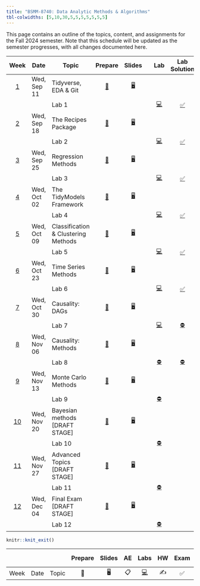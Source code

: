 ```yaml
---
title: "BSMM-8740: Data Analytic Methods & Algorithms"
tbl-colwidths: [5,10,30,5,5,5,5,5,5,5]
---
```


This page contains an outline of the topics, content, and assignments for the Fall 2024 semester. Note that this schedule will be updated as the semester progresses, with all changes documented here.

::: column-screen-inset-right
|                Week                | Date        | Topic                                  |                                  Prepare                                  |                                        Slides                                        |                                                                                                        |                                          Lab                                           |                                            Lab Solution                                            | Exam                                                                                          | Project |
|:----------------------------------:|-------------|----------------------------------------|:-------------------------------------------------------------------------:|:------------------------------------------------------------------------------------:|:-------------------------------------------------------------------------------------------------------:|:--------------------------------------------------------------------------------------:|:-----------------------------------------------------------------------------------------------------:|:---------------------------------------------------------------------------------------------:|:-------:|
| [1](/weeks/BSMM_8740_week_1.html)  | Wed, Sep 11 | Tidyverse, EDA & Git                   | [📖](/weeks/BSMM_8740_week_1.html#prepare){aria-label="Week 1 summary"}   | [🖥️](/slides/BSMM_8740_lec_01.html "Lecture slides"){aria-label="Lecture 1 slides"}  |   [ ](/ae/ae-0-movies.html "Application exercise"){aria-label="Application Exercise 0 instructions"}   |                                                                                        |                                                                                                      |                                                                                              |         |
|                                    |             | Lab 1                                  |                                                                           |                                                                                      |                                                                                                         |  [💻](/labs/BSMM_8740_lab_1.html "Lab instructions"){aria-label="Lab 1 instructions"}  | [✅](/labs/solutions/BSMM_8740_lab_1_solutions.html "Lab 1 solutions"){aria-label="Lab 1 solutions"} |                                                                                              |         |
| [2](/weeks/BSMM_8740_week_2.html)  | Wed, Sep 18 | The Recipes Package                    | [📖](/weeks/BSMM_8740_week_2.html#prepare){aria-label="Week 2 summary"}   | [🖥️](/slides/BSMM_8740_lec_02.html "Lecture slides"){aria-label="Lecture 2 slides"}  |                                                                                                         |                                                                                        |                                                                                                      |                                                                                              |         |
|                                    |             | Lab 2                                  |                                                                           |                                                                                      |                                                                                                         |  [💻](/labs/BSMM_8740_lab_2.html "Lab instructions"){aria-label="Lab 2 instructions"}  | [✅](/labs/solutions/BSMM_8740_lab_2_solutions.html "Lab 2 solutions"){aria-label="Lab 2 solutions"} |                                                                                              |         |
| [3](/weeks/BSMM_8740_week_3.html)  | Wed, Sep 25 | Regression Methods                     | [📖](/weeks/BSMM_8740_week_3.html#prepare){aria-label="Week 3 summary"}   | [🖥️](/slides/BSMM_8740_lec_03.html "Lecture slides"){aria-label="Lecture 3 slides"}  | [ ](/ae/ae-1-dcbikeshare.html "Application exercise"){aria-label="Application Exercise 1 instructions"} |                                                                                        |                                                                                                      |                                                                                              |         |
|                                    |             | Lab 3                                  |                                                                           |                                                                                      |                                                                                                         |  [💻](/labs/BSMM_8740_lab_3.html "Lab instructions"){aria-label="Lab 3 instructions"}  | [✅](/labs/solutions/BSMM_8740_lab_3_solutions.html "Lab 3 solutions"){aria-label="Lab 3 solutions"} |                                                                                             |         |
| [4](/weeks/BSMM_8740_week_4.html)  | Wed, Oct 02 | The TidyModels Framework               | [📖](/weeks/BSMM_8740_week_4.html#prepare){aria-label="Week 4 summary"}   | [🖥️](/slides/BSMM_8740_lec_04.html "Lecture slides"){aria-label="Lecture 4 slides"}  |                                                                                                         |                                                                                        |                                                                                                      |                                                                                             |         |
|                                    |             | Lab 4                                  |                                                                           |                                                                                      | [ ](/ae/ae-2-dcbikeshare.html "Application exercise"){aria-label="Application Exercise 2 instructions"} |  [💻](/labs/BSMM_8740_lab_4.html "Lab instructions"){aria-label="Lab 4 instructions"}  | [✅](/labs/solutions/BSMM_8740_lab_4_solutions.html "Lab 4 solutions"){aria-label="Lab 4 solutions"} |                                                                                             |         |
| [5](/weeks/BSMM_8740_week_5.html)  | Wed, Oct 09 | Classification & Clustering Methods    | [📖](/weeks/BSMM_8740_week_5.html#prepare){aria-label="Week 5 summary"}   | [🖥️](/slides/BSMM_8740_lec_05.html "Lecture slides"){aria-label="Lecture 5 slides"}  |                                                                                                         |                                                                                        |                                                                                                      |                                                                                             |         |
|                                    |             | Lab 5                                  |                                                                           |                                                                                      | [ ](/ae/ae-2-dcbikeshare.html "Application exercise"){aria-label="Application Exercise 2 instructions"} |  [💻](/labs/BSMM_8740_lab_5.html "Lab instructions"){aria-label="Lab 5 instructions"}  | [✅](/labs/solutions/BSMM_8740_lab_5_solutions.html "Lab 5 solutions"){aria-label="Lab 5 solutions"} |[✅](/exams/BSMM_8740_quiz_1_solutions.html "Quiz 1 solutions"){aria-label="Quiz 1 solutions"}|         |
| [6](/weeks/BSMM_8740_week_6.html)  | Wed, Oct 23 | Time Series Methods                    | [📖](/weeks/BSMM_8740_week_6.html#prepare){aria-label="Week 6 summary"}   | [🖥️](/slides/BSMM_8740_lec_06.html "Lecture slides"){aria-label="Lecture 6 slides"}  |                                                                                                         |                                                                                        |                                                                                                      |                                                                                             |         |
|                                    |             | Lab 6                                  |                                                                           |                                                                                      | [ ](/ae/ae-2-dcbikeshare.html "Application exercise"){aria-label="Application Exercise 2 instructions"} |  [💻](/labs/BSMM_8740_lab_6.html "Lab instructions"){aria-label="Lab 6 instructions"}  | [✅](/labs/solutions/2024_8740_lab_6_solutions.html "Lab 6 solutions"){aria-label="Lab 6 solutions"} |                                                                                             |         |
| [7](/weeks/BSMM_8740_week_7.html)  | Wed, Oct 30 | Causality: DAGs                        | [📖](/weeks/BSMM_8740_week_7.html#prepare){aria-label="Week 7 summary"}   | [🖥️](/slides/BSMM_8740_lec_07.html "Lecture slides"){aria-label="Lecture 7 slides"}  |                                                                                                         |                                                                                        |                                                                                                      |                                                                                             |         |
|                                    |             | Lab 7                                  |                                                                           |                                                                                      | [ ](/ae/ae-2-dcbikeshare.html "Application exercise"){aria-label="Application Exercise 2 instructions"} |  [💻](/labs/BSMM_8740_lab_7.html "Lab instructions"){aria-label="Lab 7 instructions"}  | [⛔](/labs/solutions/2024_8740_lab_7_solutions.html "Lab 7 solutions"){aria-label="Lab 7 solutions"} |                                                                                             |         |
| [8](/weeks/BSMM_8740_week_8.html)  | Wed, Nov 06 | Causality: Methods                     | [📖](/weeks/BSMM_8740_week_8.html#prepare){aria-label="Week 8 summary"}   | [🖥️](/slides/BSMM_8740_lec_08.html "Lecture slides"){aria-label="Lecture 8 slides"}  |                                                                                                         |                                                                                        |                                                                                                      |                                                                                             |         |
|                                    |             | Lab 8                                  |                                                                           |                                                                                      | [ ](/ae/ae-2-dcbikeshare.html "Application exercise"){aria-label="Application Exercise 2 instructions"} |  [⛔](/labs/BSMM_8740_lab_8.html "Lab instructions"){aria-label="Lab 8 instructions"}  | [⛔](/labs/solutions/2024_8740_lab_8_solutions.html "Lab 8 solutions"){aria-label="Lab 8 solutions"} |[⛔](/wonk/2024_BSMM_8740_midterm_solutions.html "Miderm solutions"){aria-label="Midterm solutions"}|         |
| [9](/weeks/BSMM_8740_week_9.html)  | Wed, Nov 13 | Monte Carlo Methods                    | [📖](/weeks/BSMM_8740_week_9.html#prepare){aria-label="Week 9 summary"}   | [🖥️](/slides/BSMM_8740_lec_09.html "Lecture slides"){aria-label="Lecture 9 slides"}  |                                                                                                         |                                                                                        |                                                                                                      |                                                                                             |         |
|                                    |             | Lab 9                                  |                                                                           |                                                                                      | [ ](/ae/ae-2-dcbikeshare.html "Application exercise"){aria-label="Application Exercise 2 instructions"} |  [⛔](/labs/BSMM_8740_lab_9.html "Lab instructions"){aria-label="Lab 9 instructions"}  |                                                                                                      |                                                                                             |         |
| [10](/weeks/BSMM_8740_week_10.html)| Wed, Nov 20 | Bayesian methods \[DRAFT STAGE\]       | [📖](/weeks/BSMM_8740_week_10.html#prepare){aria-label="Week 10 summary"} | [🖥️](/slides/BSMM_8740_lec_10.html "Lecture slides"){aria-label="Lecture 10 slides"} |                                                                                                         |                                                                                        |                                                                                                      |                                                                                             |         |
|                                    |             | Lab 10                                 |                                                                           |                                                                                      | [ ](/ae/ae-2-dcbikeshare.html "Application exercise"){aria-label="Application Exercise 2 instructions"} | [⛔](/labs/BSMM_8740_lab_10.html "Lab instructions"){aria-label="Lab 10 instructions"} |                                                                                                      |[⛔](/wonk/2024_BSMM_8740_quiz_2_solutions.html "Quiz 2 solutions"){aria-label="Quiz 2 solutions"}|         |
| [11](/weeks/BSMM_8740_week_11.html)| Wed, Nov 27 | Advanced Topics  \[DRAFT STAGE\]       | [📖](/weeks/BSMM_8740_week_11.html#prepare){aria-label="Week 11 summary"} | [🖥️](/slides/BSMM_8740_lec_11.html "Lecture slides"){aria-label="Lecture 11 slides"} |                                                                                                         |                                                                                        |                                                                                                      |                                                                                             |         |
|                                    |             | Lab 11                                 |                                                                           |                                                                                      | [ ](/ae/ae-2-dcbikeshare.html "Application exercise"){aria-label="Application Exercise 2 instructions"} | [⛔](/labs/BSMM_8740_lab_11.html "Lab instructions"){aria-label="Lab 11 instructions"} |                                                                                                      |                                                                                             |         |
| [12](/weeks/BSMM_8740_week_12.html)| Wed, Dec 04 | Final Exam \[DRAFT STAGE\]             | [📖](/weeks/BSMM_8740_week_12.html#prepare){aria-label="Week 6 summary"}  | [🖥️](/slides/BSMM_8740_lec_12.html "Lecture slides"){aria-label="Lecture 12 slides"} |                                                                                                         |                                                                                        |                                                                                                      |                                                                                             |         |
|                                    |             | Lab 12                                 |                                                                            |                                                                                      | [ ](/ae/ae-2-dcbikeshare.html "Application exercise"){aria-label="Application Exercise 2 instructions"} | [⛔](/labs/BSMM_8740_lab_12.html "Lab instructions"){aria-label="Lab 3 instructions"} |                                                                                                      |                                                                                             |         |
:::

```r
knitr::knit_exit()
```

|      |      |       | Prepare | Slides | AE  |                                                    Labs                                                    | HW  | Exam | Project | Nada| Huh | Nope|Not done|memo |
|------|------|-------|:-------:|:------:|:---:|:----------------------------------------------------------------------------------------------------------:|:---:|:----:|:-------:|:---:|:---:|:---:|:------:|:---:|
| Week | Date | Topic |   📖    |   🖥️   | 📋  | [💻](https://sakai.duke.edu/samigo-app/servlet/Login?id=6fa7ebf3-01af-42a6-91ba-3e813d3901221641094171786)| ✍️  |  ✅  |   📂    |❎  | ❗  |  ⛔ |   ⏳   | 📝 |
